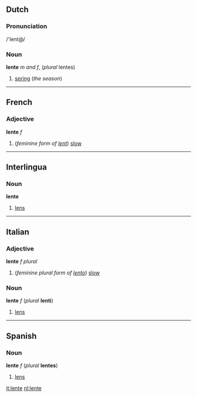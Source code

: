 ==Dutch==
===Pronunciation===
/'lent@/

===Noun===
'''lente''' ''m and f'', (''plural'' lentes)

#[[spring]] (''the season'')

<!--Traditionally the first of the four [[season]]s, typically regarded as being from [[March]] 21 to [[June]] 20 in Northern [[Hemisphere]] regions and from [[September]] 21 to [[December]] 20 in Southern Hemisphere regions.
====Translation====
*[[English]]: [[spring]]
*[[Estonian]]: [[kevad]]
*[[Finnish]]: [[kevät]]
*[[French]]: [[printemps]]
*[[German]]: [[Frühjahr]] ''n'', [[Frühling]] ''m'', [[Lenz]] ''m''
*[[Hebrew]]: [[אביב]]
*[[Hungarian]]: [[tavasz]]
*[[Interlingua]]: [[primavera]]
*[[Polish]]: [[wiosna]]
*[[Spanish]]: [[primavera]]
*[[Yiddish]]: [[פרילינג]]
-->

----
<!-- [[alien vs predator syndrome]] -->
==French==
===Adjective===
'''lente''' ''f''

#(''feminine form of [[lent#French|lent]]'') [[slow]]
<!--
====Translations====
*[[Dutch]]: [[traag]], [[langzaam]] 
*[[German]]: [[langsam]]
*[[Hebrew]]: [[איטית]]
-->
----
==Interlingua==
===Noun===
'''lente'''

#[[lens]]

<!--
#Object, usually of glass, that focuses or defocuses the light that passes through it
====Translations====
*[[English]]: [[lens]]
*[[Dutch]]: [[lens]]
*[[German]]: [[Linse]] ''f''
*[[Hebrew]]: [[עדשה]]
*[[Polish]]: [[soczewka]] ''f''
*[[Yiddish]]: [[לינז]] (also [[אָפטיש גלאָז]])
-->
----
==Italian==
===Adjective===
'''lente''' ''f plural''

#(''feminine plural form of [[lento#Italian|lento]]'') [[slow]]

===Noun===
'''lente''' ''f'' (''plural'' '''lenti''')

#[[lens]]
<!--
#Object, usually of glass, that focuses or defocuses the light that passes through it
====Translations====
*[[English]]: [[lens]]
*[[Dutch]]: [[lens]]
*[[German]]: [[Linse]] ''f''
*[[Hebrew]]: [[עדשה]]
*[[Polish]]: [[soczewka]] ''f''
*[[Yiddish]]: [[לינז]] (also [[אָפטיש גלאָז]])
-->
----
==Spanish==
===Noun===
'''lente''' ''f'' (''plural'' '''lentes''')

#[[lens]]
<!--
#Object, usually of glass, that focuses or defocuses the light that passes through it
====Translations====
*[[English]]: [[lens]]
*[[Dutch]]: [[lens]]
*[[German]]: [[Linse]] ''f''
*[[Hebrew]]: [[עדשה]]
*[[Polish]]: [[soczewka]] ''f''
*[[Yiddish]]: [[לינז]] (also [[אָפטיש גלאָז]])
-->

[[it:lente]]
[[nl:lente]]